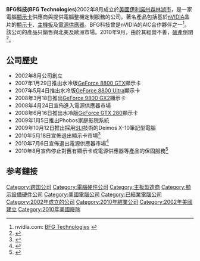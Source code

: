 {{Infobox_Company |
  company_name   = BFG科技<br>BFG Technologies |
  company_logo   = |
  company_type   = [[私有公司|私有]] |
  company_slogan = The Gamer's Choice! |
  foundation     = 2002年8月|
  defunct        = 2010年9月|
  location  = [[美國|美國]][[伊利諾州|伊利諾州]][[森林湖|森林湖市]] |
  key_people     = |Scott Herkelman
  products       = [[NVIDIA|NVIDIA]][[顯示卡|顯示卡]]、[[NVIDIA|NVIDIA]] [[nForce|nForce]][[主機板|主機板]] |]|
}}	
'''BFG科技(BFG Technologies)'''2002年8月成立於[[美國|美國]][[伊利諾州|伊利諾州]][[森林湖|森林湖市]]，是一家電腦[[顯示卡|顯示卡]]供應商與提供電腦整機定制服務的公司。著名產品包括基於[[nVIDIA|nVIDIA]]晶片的[[顯示卡|顯示卡]]、[[主機板|主機板]]及[[電源供應器|電源供應器]]。BFG科技曾是nVIDIA的AIC合作夥伴之一<ref>nvidia.com: [http://www.nvidia.com/object/IO_20021119_6780.html BFG Technologies] {{Wayback|url=http://www.nvidia.com/object/IO_20021119_6780.html |date=20090805051718 }}</ref>。該公司的產品只銷售與北美及歐洲市場。2010年9月，由於其經營不善，[[破產|破產]]倒閉<ref>{{Cite web |url=http://www.techpowerup.com/128911/BFG-Tech-Almost-Defunct-Stops-Honoring-RMAs.html |title=BFG Tech Almost Defunct, Stops Honoring RMAs |accessdate=2010-12-08 |archive-date=2010-09-13 |archive-url=https://web.archive.org/web/20100913083017/http://www.techpowerup.com/128911/BFG-Tech-Almost-Defunct-Stops-Honoring-RMAs.html |dead-url=no }}</ref>。

== 公司歷史 ==
*2002年8月公司創立
*2007年1月29日推出水冷版[[GeForce_8|GeForce 8800 GTX]]顯示卡
*2007年5月4日推出水冷版[[GeForce_8|GeForce 8800 Ultra]]顯示卡
*2008年3月18日推出[[GeForce_9|GeForce 9800 GX2]]顯示卡
*2008年4月24日宣佈進入電源供應器市場
*2008年6月16日推出水冷版[[GeForce_200|GeForce GTX 280]]顯示卡
*2009年1月5日推出Phobos家庭影院系統
*2009年10月12日推出採用[[NVIDIA_SLI|SLI]]技術的Deimos X-10筆記型電腦
*2010年5月18日宣佈退出顯示卡市場<ref>{{Cite web |url=http://news.mydrivers.com/1/164/164628.htm |title=N卡厂商BFG宣布退出显卡市场 |accessdate=2010-08-17 |archive-date=2010-05-22 |archive-url=https://web.archive.org/web/20100522014922/http://news.mydrivers.com/1/164/164628.htm |dead-url=no }}</ref>
*2010年7月6日宣佈退出電源供應器市場<ref>{{Cite web |url=http://news.mydrivers.com/1/168/168953.htm |title=BFG再退电源市场 生存前景成疑 |accessdate=2010-08-17 |archive-date=2010-07-10 |archive-url=https://web.archive.org/web/20100710041344/http://news.mydrivers.com/1/168/168953.htm |dead-url=no }}</ref>
*2010年8月宣佈停止對舊有顯示卡或電源供應器等產品的保固服務<ref>{{Cite web |url=http://news.mydrivers.com/1/172/172309.htm |title=NVIDIA切断支持 BFG回绝显卡返修 |accessdate=2010-08-17 |archive-date=2010-08-19 |archive-url=https://web.archive.org/web/20100819040218/http://news.mydrivers.com/1/172/172309.htm |dead-url=no }}</ref>

== 参考鏈接 ==
<references/>

[[Category:跨国公司|Category:跨国公司]]
[[Category:電腦硬件公司|Category:電腦硬件公司]]
[[Category:主板製造商|Category:主板製造商]]
[[Category:顯示設備硬件公司|Category:顯示設備硬件公司]]
[[Category:美國電腦公司|Category:美國電腦公司]]
[[Category:已結業電腦公司|Category:已結業電腦公司]]
[[Category:2002年成立的公司|Category:2002年成立的公司]]
[[Category:2010年結業公司|Category:2010年結業公司]]
[[Category:2002年美國建立|Category:2002年美國建立]]
[[Category:2010年美國廢除|Category:2010年美國廢除]]